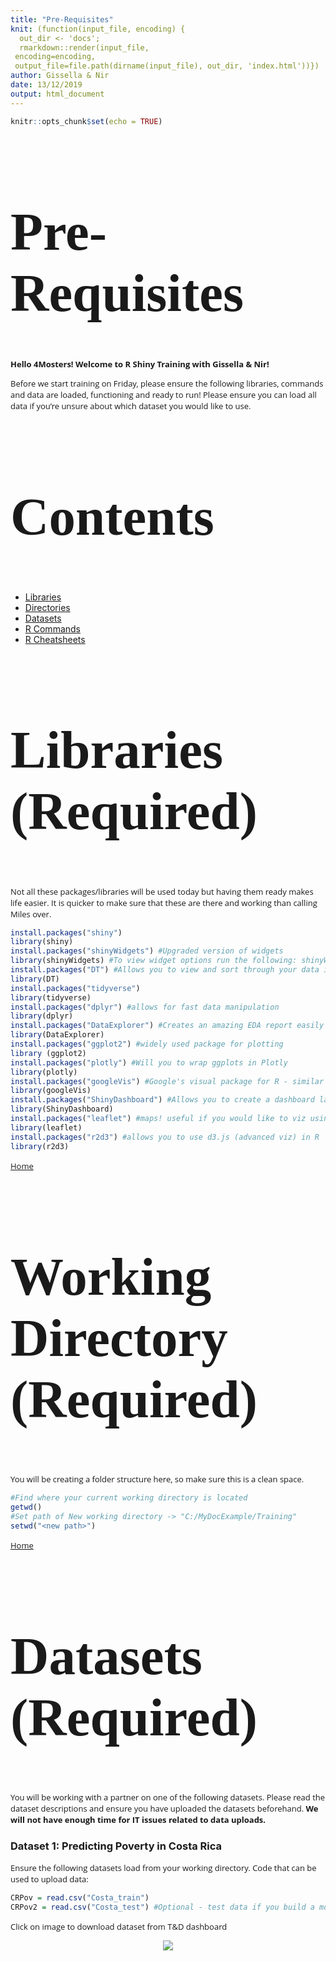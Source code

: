 ```yaml
---
title: "Pre-Requisites"
knit: (function(input_file, encoding) {
  out_dir <- 'docs';
  rmarkdown::render(input_file,
 encoding=encoding,
 output_file=file.path(dirname(input_file), out_dir, 'index.html'))})
author: Gissella & Nir
date: 13/12/2019
output: html_document
---
```

<style>
@import url('https://fonts.googleapis.com/css?family=Scope+One&display=swap');
@import url('https://fonts.googleapis.com/css?family=Scope+One|Unica+One&display=swap&subset=latin-ext');
@import url('https://fonts.googleapis.com/css?family=Open+Sans&display=swap');

h1,h2 {font-family: 'Unica One', cursive;
      font-size: 85px;}
p {font-family: 'Open Sans', sans-serif;
      font-size: 13px;}      
</style>

```r
knitr::opts_chunk$set(echo = TRUE)
```
# Pre-Requisites

**Hello 4Mosters! Welcome to R Shiny Training with Gissella & Nir!**

Before we start training on Friday, please ensure the following 
libraries, commands and data are loaded, functioning and ready to run!
Please ensure you can load all data if you're unsure about which dataset you would like to use. 

## Contents {#home}
  - [Libraries](#libraries)
  - [Directories](#directories) 
  - [Datasets](#datasets)
  - [R Commands](#rcomm)
  - [R Cheatsheets ](#rcheat)

## Libraries (Required) {#libraries} 

Not all these packages/libraries will be used today but having them ready makes life easier. It is quicker to make sure that these are there and working than calling Miles over.


```r
install.packages("shiny")
library(shiny)
install.packages("shinyWidgets") #Upgraded version of widgets
library(shinyWidgets) #To view widget options run the following: shinyWidgetsGallery()
install.packages("DT") #Allows you to view and sort through your data in your app
library(DT)
install.packages("tidyverse")
library(tidyverse)
install.packages("dplyr") #allows for fast data manipulation
library(dplyr)
install.packages("DataExplorer") #Creates an amazing EDA report easily and quickly
library(DataExplorer)
install.packages("ggplot2") #widely used package for plotting
library (ggplot2)
install.packages("plotly") #Will you to wrap ggplots in Plotly
library(plotly)
install.packages("googleVis") #Google's visual package for R - similar to Plotly
library(googleVis)
install.packages("ShinyDashboard") #Allows you to create a dashboard layout easily
library(ShinyDashboard)
install.packages("leaflet") #maps! useful if you would like to viz using a map
library(leaflet)
install.packages("r2d3") #allows you to use d3.js (advanced viz) in R
library(r2d3)
```

[Home](#home)

## Working Directory (Required) {#directories}

You will be creating a folder structure here, so make sure this is a clean space.

```r
#Find where your current working directory is located
getwd()
#Set path of New working directory -> "C:/MyDocExample/Training"
setwd("<new path>")
```

[Home](#home)


## Datasets (Required) {#datasets}

You will be working with a partner on one of the following datasets. Please read the dataset descriptions and ensure you have uploaded the datasets beforehand. **We will not have enough time for IT issues related to data uploads.**

### Dataset 1: Predicting Poverty in Costa Rica

Ensure the following datasets load from your working directory. Code that can be used to upload data:
```r
CRPov = read.csv("Costa_train")
CRPov2 = read.csv("Costa_test") #Optional - test data if you build a model
```

Click on image to download dataset from T&D dashboard

<center>
<div style="width:90%; height:80%">
[![](Dataset1.png)](https://4mosteurope.sharepoint.com/:f:/r/sites/traininganddevelopment/RTraining/Option%201_Poverty%20in%20Costa%20Rica?csf=1&e=BLAUG7)
</div>
</center>

### Dataset 2: AirBnB & Berlin

Ensure the following datasets load from your working directory. Code that can be used to upload Airbnb data:
```r
AirBer = read.csv("listings_summary") 
#'listings_summary' - This is the main dataset to use.
#There are optional datasets in the folder which contain additional useful information.
#However, if you don't have much time the dataset above contains most useful info.
```

Click on image to download dataset from T&D dashboard

<center>
<div style="width:90%;height:80%">
[![](Dataset2.png)](https://4mosteurope.sharepoint.com/:f:/r/sites/traininganddevelopment/RTraining/Option%202_AirBnB%20and%20Berlin?csf=1&e=5yZ7EY)
</div>
</center>

### Dataset 3: Speed-dating

Click on image to download dataset from T&D dashboard

<center>
<div style="width:90%; height:80%">
[![](Dataset3.png)](https://4mosteurope.sharepoint.com/:f:/r/sites/traininganddevelopment/RTraining/Option%203_Speed%20Dating?csf=1&e=vba1TM)
</div>
</center>

[Home](#home)


## R Commands {#rcomm}

To save you some time, check out some useful commands below:
```r
#View first x number of rows of your data
head(mydata, 5)

#View the type and preview of all columns
glimpse(mydata)

#Quick EDA of your data!
summary(mydata)  
DataExplorer:::create_report(mydata)

#How to get the unique values of a variable (i.e., like a Proc Freq).
#Useful for knowing what options to input in your widgets!
options = unique(mydata.variable) 
```

[Home](#home)

## R Cheatsheets {#rcheat}

Below you can also find usefule R cheatsheets. Click on pictures for downloads
R Shiny.

- Base R
- R Shiny
- ggPlot2
- Plotly for R
- Time-Series in R
- Machine Learning in R

**Base R Cheatsheet:**   

<center>
<div style="width:75%; height:65%">
[![](baseR_img.png)](https://4mosteurope.sharepoint.com/:b:/r/sites/traininganddevelopment/RTraining/base-r.pdf?csf=1&e=X3kuim)
</div>
</center>

**R Shiny Cheatsheet:** 

<center>
<div style="width:75%; height:65%">
[![](shinyR_img.png)](https://4mosteurope.sharepoint.com/:b:/r/sites/traininganddevelopment/RTraining/Shiny%20Cheatsheet.pdf?csf=1&e=kGVSaP)
</div>
</center>

**ggPlot2 Cheatsheet:** 

<center>
<div style="width:75%; height:65%">
[![](ggplot_img.png)](https://4mosteurope.sharepoint.com/:b:/r/sites/traininganddevelopment/RTraining/ggplot2-cheatsheet.pdf?csf=1&e=4o84mk)
</div>
</center>

**Plotly/R Cheatsheet:** 

<center>
<div style="width:75%; height:65%">
[![](plotly_img.png)](https://4mosteurope.sharepoint.com/:b:/r/sites/traininganddevelopment/RTraining/r_cheat_sheet.pdf?csf=1&e=qjqww7)
</div>
</center>

**Time-Series Cheatsheet:** 

<center>
<div style="width:75%; height:65%">
[![](timeR_img.png)](https://4mosteurope.sharepoint.com/:b:/r/sites/traininganddevelopment/RTraining/time-series.pdf?csf=1&e=ST362h)
</div>
</center>

**Machine Learning in R Cheatsheet:** 

<center>
<div style="width:75%; height:65%">
[![](ml_img.png)](https://4mosteurope.sharepoint.com/:b:/r/sites/traininganddevelopment/RTraining/Machine%20Learning%20Modelling%20in%20R.pdf?csf=1&e=Vss7h5)
</div>
</center>

[Home](#home)






















